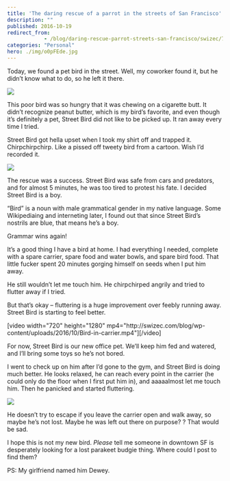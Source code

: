 ```yaml
---
title: 'The daring rescue of a parrot in the streets of San Francisco'
description: ""
published: 2016-10-19
redirect_from: 
            - /blog/daring-rescue-parrot-streets-san-francisco/swizec/7134
categories: "Personal"
hero: ./img/o0pFEde.jpg
---
```

Today, we found a pet bird in the street. Well, my coworker found it, but he didn’t know what to do, so he left it there.





![](./img/o0pFEde.jpg)



This poor bird was so hungry that it was chewing on a cigarette butt. It didn’t recognize peanut butter, which is my bird’s favorite, and even though it’s definitely a pet, Street Bird did not like to be picked up. It ran away every time I tried.



Street Bird got hella upset when I took my shirt off and trapped it. Chirpchirpchirp. Like a pissed off tweety bird from a cartoon. Wish I’d recorded it.



![](./img/HlR0HCS.jpg)



The rescue was a success. Street Bird was safe from cars and predators, and for almost 5 minutes, he was too tired to protest his fate. I decided Street Bird is a boy.



“Bird” is a noun with male grammatical gender in my native language. Some Wikipediaing and interneting later, I found out that since Street Bird’s nostrils are blue, that means he’s a boy.



Grammar wins again!



It’s a good thing I have a bird at home. I had everything I needed, complete with a spare carrier, spare food and water bowls, and spare bird food. That little fucker spent 20 minutes gorging himself on seeds when I put him away.



He still wouldn’t let me touch him. He chirpchirped angrily and tried to flutter away if I tried.



But that’s okay – fluttering is a huge improvement over feebly running away. Street Bird is starting to feel better.



\[video width="720" height="1280" mp4="http&#x3A;//swizec.com/blog/wp-content/uploads/2016/10/Bird-in-carrier.mp4"]\[/video]



For now, Street Bird is our new office pet. We’ll keep him fed and watered, and I’ll bring some toys so he’s not bored.



I went to check up on him after I’d gone to the gym, and Street Bird is doing much better. He looks relaxed, he can reach every point in the carrier (he could only do the floor when I first put him in), and aaaaalmost let me touch him. Then he panicked and started fluttering.



![](./img/xfvXGWy.jpg)



He doesn’t try to escape if you leave the carrier open and walk away, so maybe he’s not lost. Maybe he was left out there on purpose? ? That would be sad.



I hope this is not my new bird. _Please_ tell me someone in downtown SF is desperately looking for a lost parakeet budgie thing. Where could I post to find them?



PS: My girlfriend named him Dewey.